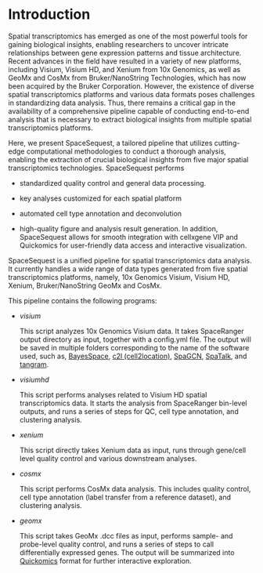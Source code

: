 # Introduction

Spatial transcriptomics has emerged as one of the most powerful tools for gaining biological insights, enabling researchers to uncover intricate relationships between gene expression patterns and tissue architecture. Recent advances in the field have resulted in a variety of new platforms, including Visium, Visium HD, and Xenium from 10x Genomics, as well as GeoMx and CosMx from Bruker/NanoString Technologies, which has now been acquired by the Bruker Corporation. However, the existence of diverse spatial transcriptomics platforms and various data formats poses challenges in standardizing data analysis. Thus, there remains a critical gap in the availability of a comprehensive pipeline capable of conducting end-to-end analysis that is necessary to extract biological insights from multiple spatial transcriptomics platforms.

Here, we present SpaceSequest, a tailored pipeline that utilizes cutting-edge computational methodologies to conduct a thorough analysis, enabling the extraction of crucial biological insights from five major spatial transcriptomics technologies. SpaceSequest performs 

 - standardized quality control and general data processing.
 
 - key analyses customized for each spatial platform
 
 - automated cell type annotation and deconvolution
 
 - high-quality figure and analysis result generation. In addition, SpaceSequest allows for smooth integration with cellxgene VIP and Quickomics for user-friendly data access and interactive visualization.

SpaceSequest is a unified pipeline for spatial transcriptomics data analysis. It currently handles a wide range of data types generated from five spatial transcriptomics platforms, namely, 10x Genomics Visium, Visium HD, Xenium, Bruker/NanoString GeoMx and CosMx.

This pipeline contains the following programs:

 - *visium*
 
   This script analyzes 10x Genomics Visium data. It takes SpaceRanger output directory as input, together with a config.yml file. The output will be saved in multiple folders corresponding to the name of the software used, such as, [BayesSpace](https://www.nature.com/articles/s41587-021-00935-2){target="_blank"}, [c2l (cell2location)](https://www.nature.com/articles/s41587-021-01139-4){target="_blank"}, [SpaGCN](https://www.nature.com/articles/s41592-021-01255-8){target="_blank"}, [SpaTalk](https://www.nature.com/articles/s41467-022-32111-8){target="_blank"}, and [tangram](https://www.nature.com/articles/s41592-021-01264-7){target="_blank"}.
 
 - *visiumhd*
 
   This script performs analyses related to Visium HD spatial transcriptomics data. It starts the analysis from SpaceRanger bin-level outputs, and runs a series of steps for QC, cell type annotation, and clustering analysis.
  
 - *xenium*
 
   This script directly takes Xenium data as input, runs through gene/cell level quality control and various downstream analyses.
 
 - *cosmx*
 
   This script performs CosMx data analysis. This includes quality control, cell type annotation (label transfer from a reference dataset), and clustering analysis.

 - *geomx*
   
   This script takes GeoMx .dcc files as input, performs sample- and probe-level quality control, and runs a series of steps to call differentially expressed genes. The output will be summarized into [Quickomics](https://academic.oup.com/bioinformatics/article/37/20/3670/6254183){target="_blank"} format for further interactive exploration.
